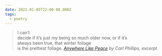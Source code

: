 ```yaml
---
date: 2022-01-05T22:00:00.000Z
tags:
  - poetry
---
```

> I can’t<br/>
> decide if it’s just my being so much older now, or if it’s<br/>
> always been true, that winter foliage<br/>
> is the prettiest foliage.
> <cite><i>[Anywhere Like Peace](https://poems.com/poem/anywhere-like-peace/)</i> by Carl Phillips, excerpt</cite>

